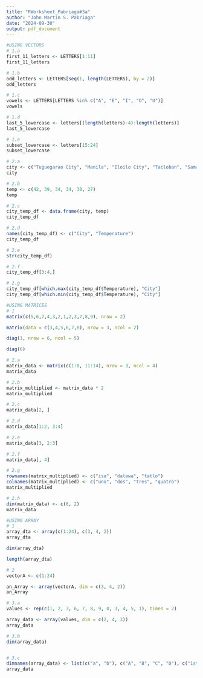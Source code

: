 ```yaml
---
title: "RWorksheet_Pabriaga#3a"
author: "John Martin S. Pabriaga"
date: "2024-09-30"
output: pdf_document
---
```

```r
#USING VECTORS
# 1.a
first_11_letters <- LETTERS[1:11]
first_11_letters

# 1.b
odd_letters <- LETTERS[seq(1, length(LETTERS), by = 2)]
odd_letters

# 1.c
vowels <- LETTERS[LETTERS %in% c("A", "E", "I", "O", "U")]
vowels

# 1.d
last_5_lowercase <- letters[(length(letters)-4):length(letters)]
last_5_lowercase

# 1.e
subset_lowercase <- letters[15:24]
subset_lowercase

# 2.a
city <- c("Tuguegarao City", "Manila", "Iloilo City", "Tacloban", "Samal Island", "Davao City")
city

# 2.b
temp <- c(42, 39, 34, 34, 30, 27)
temp

# 2.c 
city_temp_df <- data.frame(city, temp)
city_temp_df

# 2.d
names(city_temp_df) <- c("City", "Temperature")
city_temp_df

# 2.e
str(city_temp_df)

# 2.f
city_temp_df[3:4,]

# 2.g
city_temp_df[which.max(city_temp_df$Temperature), "City"] 
city_temp_df[which.min(city_temp_df$Temperature), "City"]


```
```r
#USING MATRICES
# 1
matrix(c(5,6,7,4,3,2,1,2,3,7,8,9), nrow = 2)

matrix(data = c(3,4,5,6,7,8), nrow = 3, ncol = 2)

diag(1, nrow = 6, ncol = 5)

diag(6)

# 2.a
matrix_data <- matrix(c(1:8, 11:14), nrow = 3, ncol = 4)
matrix_data

# 2.b
matrix_multiplied <- matrix_data * 2
matrix_multiplied

# 2.c
matrix_data[2, ]

# 2.d
matrix_data[1:2, 3:4]

# 2.e
matrix_data[3, 2:3]

# 2.f 
matrix_data[, 4]

# 2.g
rownames(matrix_multiplied) <- c("isa", "dalawa", "tatlo")
colnames(matrix_multiplied) <- c("uno", "dos", "tres", "quatro")
matrix_multiplied

# 2.h
dim(matrix_data) <- c(6, 2)
matrix_data
```
```r
#USING ARRAY
# 1 
array_dta <- array(c(1:24), c(3, 4, 2))
array_dta

dim(array_dta)

length(array_dta)

# 2
vectorA <- c(1:24)

an_Array <- array(vectorA, dim = c(3, 4, 2))
an_Array

# 3.a
values <- rep(c(1, 2, 3, 6, 7, 8, 9, 0, 3, 4, 5, 1), times = 2)

array_data <- array(values, dim = c(2, 4, 3))
array_data

# 3.b
dim(array_data)


# 3.c
dimnames(array_data) <- list(c("a", "b"), c("A", "B", "C", "D"), c("1st-Dimensional Array", "2nd-Dimensional Array", "3rd-Dimensional Array"))
array_data
```








